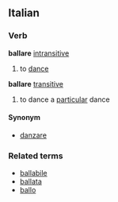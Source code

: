 ==Italian==
===Verb===
'''ballare''' [[intransitive]]
#to [[dance]]

'''ballare''' [[transitive]]
#to dance a [[particular]] dance

====Synonym====
*[[danzare]]

===Related terms===
*[[ballabile]]
*[[ballata]]
*[[ballo]]
{{it-conj-are|ball|Avere}}